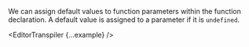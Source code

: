 

We can assign default values to function parameters within the function declaration. A default value is assigned to a parameter if it is `undefined`.

<EditorTranspiler
  {...example}
/>
